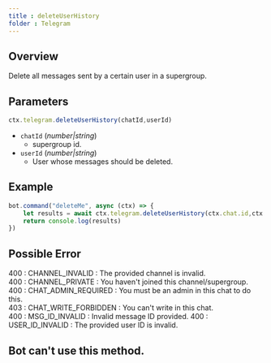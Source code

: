 ```yaml
--- 
title : deleteUserHistory 
folder : Telegram 
--- 
```


## Overview 
Delete all messages sent by a certain user in a supergroup. 
## Parameters 
```ts 
ctx.telegram.deleteUserHistory(chatId,userId)
```
- `chatId` (_number|string_) 
    - supergroup id. 
- `userId` (_number|string_) 
    - User whose messages should be deleted. 

## Example 
```ts:index.ts {2} showLineNumber
bot.command("deleteMe", async (ctx) => {
    let results = await ctx.telegram.deleteUserHistory(ctx.chat.id,ctx.from.id) 
    return console.log(results)
})
```
## Possible Error 
400 : CHANNEL_INVALID : The provided channel is invalid.  
400 : CHANNEL_PRIVATE : You haven't joined this channel/supergroup.  
400 : CHAT_ADMIN_REQUIRED : You must be an admin in this chat to do this.  
403 : CHAT_WRITE_FORBIDDEN : You can't write in this chat.  
400 : MSG_ID_INVALID : Invalid message ID provided.
400 : USER_ID_INVALID : The provided user ID is invalid.

## Bot can't use this method.